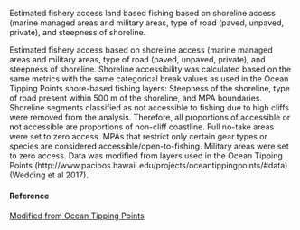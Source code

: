 Estimated fishery access land based fishing based on shoreline access (marine managed areas and military areas, type of road (paved, unpaved, private), and steepness of shoreline.

Estimated fishery access based on shoreline access (marine managed areas and military areas, type of road (paved, unpaved, private), and steepness of shoreline. Shoreline accessibility was calculated based on the same metrics with the same categorical break values as used in the Ocean Tipping Points shore-based fishing layers: Steepness of the shoreline, type of road present within 500 m of the shoreline, and MPA boundaries. Shoreline segments classified as not accessible to fishing due to high cliffs were removed from the analysis. Therefore, all proportions of accessible or not accessible are proportions of non-cliff coastline. Full no-take areas were set to zero access. MPAs that restrict only certain gear types or species are considered accessible/open-to-fishing. Military areas were set to zero access. Data was modified from layers used in the Ocean Tipping Points (http://www.pacioos.hawaii.edu/projects/oceantippingpoints/#data) (Wedding et al 2017).

#### Reference

[Modified from Ocean Tipping Points](http://www.pacioos.hawaii.edu/projects/oceantippingpoints/#data)